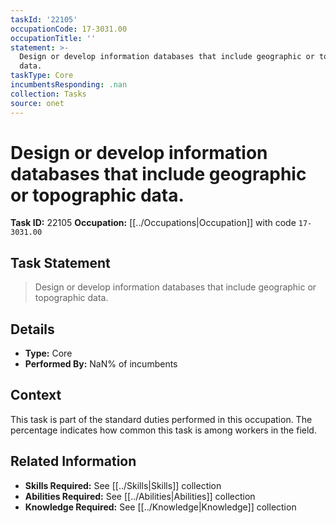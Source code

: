 ```yaml
---
taskId: '22105'
occupationCode: 17-3031.00
occupationTitle: ''
statement: >-
  Design or develop information databases that include geographic or topographic
  data.
taskType: Core
incumbentsResponding: .nan
collection: Tasks
source: onet
---
```

# Design or develop information databases that include geographic or topographic data.

**Task ID:** 22105
**Occupation:** [[../Occupations|Occupation]] with code `17-3031.00`

## Task Statement

> Design or develop information databases that include geographic or topographic data.

## Details

- **Type:** Core
- **Performed By:** NaN% of incumbents

## Context

This task is part of the standard duties performed in this occupation. The percentage indicates how common this task is among workers in the field.

## Related Information

- **Skills Required:** See [[../Skills|Skills]] collection
- **Abilities Required:** See [[../Abilities|Abilities]] collection
- **Knowledge Required:** See [[../Knowledge|Knowledge]] collection
